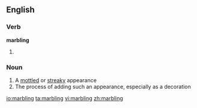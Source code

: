 ==English==

===Verb===
'''marbling'''

# {{present participle of|[[marble]]}}

===Noun===
{{en-noun|-}}

# A [[mottled]] or [[streaky]] appearance
# The process of adding such an appearance, especially as a decoration

[[io:marbling]]
[[ta:marbling]]
[[vi:marbling]]
[[zh:marbling]]